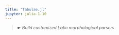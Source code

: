```yaml
---
title: "Tabulae.jl"
jupyter: julia-1.10
---
```


> ☛ *Build customized Latin morphological parsers*


